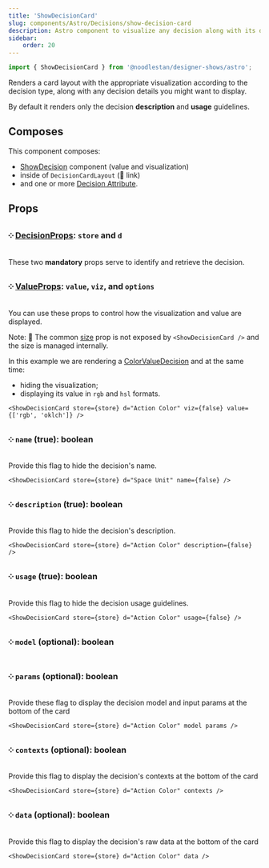 ```yaml
---
title: 'ShowDecisionCard'
slug: components/Astro/Decisions/show-decision-card
description: Astro component to visualize any decision along with its details in a card layout.
sidebar:
    order: 20
---
```





```ts
import { ShowDecisionCard } from '@noodlestan/designer-shows/astro';
```

Renders a card layout with the appropriate visualization
according to the decision type, along with any decision details you might want to display.

By default it renders only the decision **description** and **usage** guidelines.

<FlexStack vpad>
    <ShowDecisionCard store={store} d="Action Color" />
</FlexStack>

## Composes

This component composes:

-   [ShowDecision](/components/Astro/Decisions/show-decision/) component (value and visualization)
-   inside of `DecisionCardLayout` (🚧 link)
-   and one or more [Decision Attribute](/components/Astro/Attributes).

## Props

### ༶ [DecisionProps](/components/Astro/Props): `store` and `d`

These two **mandatory** props serve to identify and retrieve the decision.

### ༶ [ValueProps](/components/Astro/Props#valueprops): `value`, `viz`, and `options`

You can use these props to control how the visualization and value are displayed.

Note: 🚧 The common [size](/components/Astro/Props/#-size-auto-showvaluesize) prop is not exposed
by `<ShowDecisionCard />` and the size is managed internally.

In this example we are rendering a [ColorValueDecision](/decision-models/color-value)
and at the same time:

-   hiding the visualization;
-   displaying its value in `rgb` and `hsl` formats.

```mdx
<ShowDecisionCard store={store} d="Action Color" viz={false} value={['rgb', 'oklch']} />
```

<FlexStack vpad>
    <ShowDecisionCard store={store} d="Action Color" viz={false} value={['rgb', 'oklch']} />
</FlexStack>

### ༶ `name` (true): boolean

Provide this flag to hide the decision's name.

```mdx
<ShowDecisionCard store={store} d="Space Unit" name={false} />
```

<FlexStack vpad>
    <ShowDecisionCard store={store} d="Space Unit" name={false} />
</FlexStack>

### ༶ `description` (true): boolean

Provide this flag to hide the decision's description.

```mdx
<ShowDecisionCard store={store} d="Action Color" description={false} />
```

<FlexStack vpad></FlexStack>

<ShowDecisionCard store={store} d="Action Color" description={false} />

### ༶ `usage` (true): boolean

Provide this flag to hide the decision usage guidelines.

```mdx
<ShowDecisionCard store={store} d="Action Color" usage={false} />
```

<FlexStack vpad></FlexStack>

<ShowDecisionCard store={store} d="Action Color" usage={false} />

### ༶ `model` (optional): boolean

### ༶ `params` (optional): boolean

Provide these flag to display the decision model and input params at the bottom of the card

```mdx
<ShowDecisionCard store={store} d="Action Color" model params />
```

<FlexStack vpad>
    <ShowDecisionCard store={store} d="Action Color" model params />
</FlexStack>

### ༶ `contexts` (optional): boolean

Provide this flag to display the decision's contexts at the bottom of the card

```mdx
<ShowDecisionCard store={store} d="Action Color" contexts />
```

<FlexStack vpad>
    <ShowDecisionCard store={store} d="Action Color" contexts />
</FlexStack>

### ༶ `data` (optional): boolean

Provide this flag to display the decision's raw data at the bottom of the card

```mdx
<ShowDecisionCard store={store} d="Action Color" data />
```

<FlexStack vpad>
    <ShowDecisionCard store={store} d="Action Color" data />
</FlexStack>
